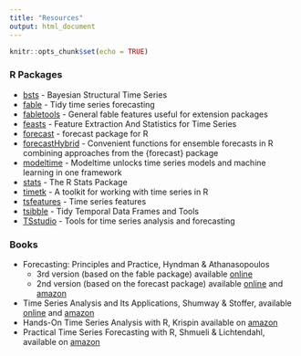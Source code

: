 ```yaml
---
title: "Resources"
output: html_document
---
```


```r
knitr::opts_chunk$set(echo = TRUE)
```


### R Packages 

* [bsts](https://cran.r-project.org/web/packages/bsts/index.html) - Bayesian Structural Time Series
* [fable](https://fable.tidyverts.org/) - Tidy time series forecasting
* [fabletools](https://fabletools.tidyverts.org/) - General fable features useful for extension packages
* [feasts](https://feasts.tidyverts.org/) - Feature Extraction And Statistics for Time Series
* [forecast](https://github.com/robjhyndman/forecast) - forecast package for R
* [forecastHybrid](https://github.com/ellisp/forecastHybrid) - Convenient functions for ensemble forecasts in R combining approaches from the {forecast} package
* [modeltime](https://business-science.github.io/modeltime/) - Modeltime unlocks time series models and machine learning in one framework
* [stats](https://stat.ethz.ch/R-manual/R-devel/library/stats/html/00Index.html) - The R Stats Package
* [timetk](https://business-science.github.io/timetk/) - A toolkit for working with time series in R
* [tsfeatures](https://pkg.robjhyndman.com/tsfeatures/) - Time series features
* [tsibble](https://tsibble.tidyverts.org) - Tidy Temporal Data Frames and Tools
* [TSstudio](https://github.com/RamiKrispin/TSstudio) - Tools for time series analysis and forecasting


### Books

* Forecasting: Principles and Practice, Hyndman & Athanasopoulos
  * 3rd version (based on the fable package) available [online](https://otexts.com/fpp3/)
  * 2nd version (based on the forecast package) available [online](https://otexts.com/fpp2/) and [amazon](https://www.amazon.com/Forecasting-principles-practice-Rob-Hyndman/dp/0987507117/ref=sr_1_1?dchild=1&keywords=forecasting+principles+and+practice&qid=1604446808&sr=8-1)
* Time Series Analysis and Its Applications, Shumway & Stoffer, available [online](https://www.stat.pitt.edu/stoffer/tsa4/index.html) and [amazon](https://www.amazon.com/Time-Analysis-Its-Applications-Statistics/dp/3319524518/ref=sr_1_1?crid=1GPAWU1H15ZH9&dchild=1&keywords=time+series+analysis+and+its+applications+with+r+examples&qid=1604153484&sprefix=time+series+analysis+and+it,aps,224&sr=8-1)
* Hands-On Time Series Analysis with R, Krispin available on [amazon](https://www.amazon.com/Hands-Time-Analysis-forecasting-visualization/dp/1788629159/ref=sxts_sxwds-bia-wc-p13n1_0?cv_ct_cx=Hands-On+Time+Series+Analysis+with+R&dchild=1&keywords=Hands-On+Time+Series+Analysis+with+R&pd_rd_i=1788629159&pd_rd_r=ae9fce2a-e38a-4a37-add0-137260ce6511&pd_rd_w=1r6LM&pd_rd_wg=TAI72&pf_rd_p=5be4970c-0256-4afe-9550-68021bd84e5b&pf_rd_r=ZYAQ9TT3C5NBB6CTHRT2&psc=1&qid=1604153621&sr=1-1-791c2399-d602-4248-afbb-8a79de2d236f)
* Practical Time Series Forecasting with R, Shmueli & Lichtendahl, available on [amazon](https://www.amazon.com/Practical-Time-Forecasting-Hands-Analytics/dp/0997847913/ref=sr_1_4?dchild=1&keywords=Hands-On+Time+Series+Analysis+with+R&qid=1604153717&s=books&sr=1-4)